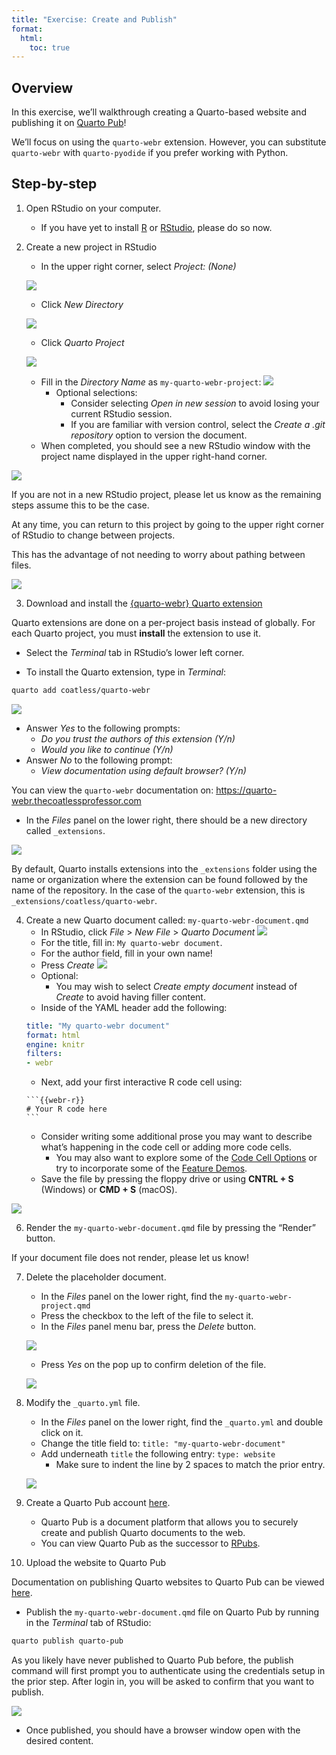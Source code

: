 ```yaml
---
title: "Exercise: Create and Publish"
format: 
  html:
    toc: true
---
```


## Overview

In this exercise, we'll walkthrough creating a Quarto-based website and publishing it on [Quarto Pub](https://quartopub.com)!

We'll focus on using the `quarto-webr` extension. However, you can substitute `quarto-webr` with `quarto-pyodide` if you prefer working with Python.
   
## Step-by-step

1. Open RStudio on your computer.
   - If you have yet to install [R](https://cran.r-project.org/) or [RStudio](https://posit.co/download/rstudio-desktop/), please do so now.

2. Create a new project in RStudio
   - In the upper right corner, select *Project: (None)*

   ![](assets/rstudio-walkthrough/rstudio-quarto-project-01-create-new-rstudio-project.png){fig-alt="A screenshot showing how to create a new project by going to the upper right corner of RStudio."}
   
   - Click *New Directory*

   ![](assets/rstudio-walkthrough/rstudio-quarto-project-02-create-in-new-directory.png){fig-alt="A screenshot showing the selection of 'New Directory' in the RStudio's New Project Wizard."}

   - Click *Quarto Project*

   ![](assets/rstudio-walkthrough/rstudio-quarto-project-03-create-quarto-project.png){fig-alt="A screenshot showing the selection of 'Quarto Project' under Project Type in the RStudio's New Project Wizard."}

   - Fill in the *Directory Name* as `my-quarto-webr-project`: 
     ![](assets/rstudio-walkthrough/rstudio-quarto-project-04-quarto-project-details.png){fig-alt="A screenshot showing how to create a new project by going to the upper right corner of RStudio."}
     - Optional selections: 
        - Consider selecting *Open in new session* to avoid losing your current RStudio session.
        - If you are familiar with version control, select the *Create a .git repository* option to version the document.
   - When completed, you should see a new RStudio window with the project name displayed in the upper right-hand corner.

![](assets/rstudio-walkthrough/rstudio-quarto-project-05-refreshed-quarto-project.png){fig-alt="A screenshot showing a newly opened RStudio instance set to the `my-quarto-webr-project` location."}

:::{.callout-important}
If you are not in a new RStudio project, please let us know as the remaining steps assume this to be the case.
:::

:::{.callout-note}
At any time, you can return to this project by going to the upper right corner of RStudio to change between projects.

This has the advantage of not needing to worry about pathing between files.
:::

![](assets/rstudio-walkthrough/rstudio-quarto-project-06-close-and-revisit-project.png){fig-alt="A screenshot showing how to open and close an RStudio project by going to the upper right corner of RStudio."}

3. Download and install the [{quarto-webr} Quarto extension](https://github.com/coatless/quarto-webr)

:::{.callout-important}
Quarto extensions are done on a per-project basis instead of globally. For each Quarto project, you must **install** the extension to use it.
:::
   
   - Select the *Terminal* tab in RStudio's lower left corner.

   - To install the Quarto extension, type in *Terminal*:

```sh
quarto add coatless/quarto-webr
```

![](assets/rstudio-walkthrough/rstudio-quarto-project-07-add-quarto-extension.png){fig-alt="A screenshot showing how to install the {quarto-webr} extension in RStudio's Terminal panel."}

   - Answer *Yes* to the following prompts:
     - *Do you trust the authors of this extension (Y/n)*
     - *Would you like to continue (Y/n)*
   - Answer *No* to the following prompt:
     - *View documentation using default browser? (Y/n)*

:::{.callout-note}
You can view the `quarto-webr` documentation on:
<https://quarto-webr.thecoatlessprofessor.com>
:::

   - In the *Files* panel on the lower right, there should be a new directory called  `_extensions`.

![](assets/rstudio-walkthrough/rstudio-quarto-project-08-quarto-extension-installed.png){fig-alt="A screenshot showing that the {quarto-webr} extension is successfully installed since the `_extensions` folder is present."}

:::{.callout-note}
By default, Quarto installs extensions into the `_extensions` folder using the name or organization where the extension can be found followed by the name of the repository. In the case of the `quarto-webr` extension, this is `_extensions/coatless/quarto-webr`.
:::

4. Create a new Quarto document called: `my-quarto-webr-document.qmd`
   - In RStudio, click *File* > *New File* > *Quarto Document*
![](assets/rstudio-walkthrough/rstudio-quarto-project-09-create-quarto-document.png){fig-alt="A screenshot showing how to create a new Quarto document."}
   - For the title, fill in: `My quarto-webr document`.
   - For the author field, fill in your own name!
   - Press *Create*
![](assets/rstudio-walkthrough/rstudio-quarto-project-10-fill-in-title-and-press-create.png){fig-alt="A screenshot showing how to fill in the New Quarto Document wizard."}
   - Optional:
     - You may wish to select *Create empty document* instead of *Create* to avoid having filler content.
   - Inside of the YAML header add the following:
    ```yml
    title: "My quarto-webr document"
    format: html
    engine: knitr
    filters:
    - webr
    ```
   - Next, add your first interactive R code cell using:
    ````qmd
    ```{{webr-r}}
    # Your R code here
    ```
    ````
   - Consider writing some additional prose you may want to describe what's happening in the code cell or adding more code cells.
     - You may also want to explore some of the [Code Cell Options](https://quarto-webr.thecoatlessprofessor.com/qwebr-cell-options.html) or try to incorporate some of the [Feature Demos](https://quarto-webr.thecoatlessprofessor.com/demos/qwebr-feature-demos.html).

   - Save the file by pressing the floppy drive or using **CNTRL + S** (Windows) or **CMD + S** (macOS).

![](assets/rstudio-walkthrough/rstudio-quarto-project-11-save-file.png){fig-alt="A screenshot showing the Quarto document being saved."}


6. Render the `my-quarto-webr-document.qmd` file by pressing the "Render" button.

:::{.callout-note}
If your document file does not render, please let us know!
:::

7. Delete the placeholder document.
   - In the *Files* panel on the lower right, find the `my-quarto-webr-project.qmd`
   - Press the checkbox to the left of the file to select it.
   - In the *Files* panel menu bar, press the *Delete* button.

   ![](assets/rstudio-walkthrough/rstudio-quarto-project-12-delete-old-file.png){fig-alt="A screenshot showing the placeholder Quarto document being deleted using RStudio's Files panel."}


   - Press *Yes* on the pop up to confirm deletion of the file.

   ![](assets/rstudio-walkthrough/rstudio-quarto-project-13-delete-old-file-confirmation-prompt.png){fig-alt="A screenshot showing a confirmation popup to delete the placeholder Quarto document in RStudio."}

8. Modify the `_quarto.yml` file. 
   - In the *Files* panel on the lower right, find the `_quarto.yml` and double click on it.
   - Change the title field to: `title: "my-quarto-webr-document"`
   - Add underneath `title` the following entry: `type: website`
     - Make sure to indent the line by 2 spaces to match the prior entry.

   ![](assets/rstudio-walkthrough/rstudio-quarto-project-14-modify-quarto-yaml.png){fig-alt="A screenshot showing the modifications to the `_quarto.yml` file."}

9. Create a Quarto Pub account [here](https://quartopub.com/).
   - Quarto Pub is a document platform that allows you to securely create and publish Quarto documents to the web.
   - You can view Quarto Pub as the successor to [RPubs](https://rpubs.com/).

10. Upload the website to Quarto Pub

::: {.callout-note}
Documentation on publishing Quarto websites to Quarto Pub can be viewed [here](https://quarto.org/docs/publishing/quarto-pub.html).
:::

   - Publish the `my-quarto-webr-document.qmd` file on Quarto Pub by running in the *Terminal* tab of RStudio:

   ```sh
   quarto publish quarto-pub
   ```
   
:::{.callout-important}
As you likely have never published to Quarto Pub before, the publish command will first prompt you to authenticate using the credentials setup in the prior step. After login in, you will be asked to confirm that you want to publish.
:::

   ![](assets/rstudio-walkthrough/rstudio-quarto-project-15-publish-quarto-pub.png){fig-alt="A screenshot showing how to publish the Quarto document onto Quarto Pub by using Terminal."}

   - Once published, you should have a browser window open with the desired content.
